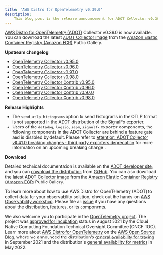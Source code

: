 ```yaml
---
title: 'AWS Distro for OpenTelemetry v0.39.0'
description:
    This blog post is the release announcement for ADOT Collector v0.39.0
---
```



<SectionSeparator />

[AWS Distro for OpenTelemetry (ADOT)](https://aws-otel.github.io/) Collector v0.39.0 is now available.
You can download the latest [ADOT Collector image](https://gallery.ecr.aws/aws-observability/aws-otel-collector) from the
[Amazon Elastic Container Registry (Amazon ECR)](https://aws.amazon.com/ecr/) Public Gallery.

<SectionSeparator />

**Upstream changelog**

* [OpenTelemetry Collector v0.95.0](https://github.com/open-telemetry/opentelemetry-collector/releases/tag/v0.95.0)
* [OpenTelemetry Collector v0.96.0](https://github.com/open-telemetry/opentelemetry-collector/releases/tag/v0.96.0)
* [OpenTelemetry Collector v0.97.0](https://github.com/open-telemetry/opentelemetry-collector/releases/tag/v0.97.0)
* [OpenTelemetry Collector v0.98.0](https://github.com/open-telemetry/opentelemetry-collector/releases/tag/v0.98.0)
* [OpenTelemetry Collector Contrib v0.95.0](https://github.com/open-telemetry/opentelemetry-collector-contrib/releases/tag/v0.95.0)
* [OpenTelemetry Collector Contrib v0.96.0](https://github.com/open-telemetry/opentelemetry-collector-contrib/releases/tag/v0.96.0)
* [OpenTelemetry Collector Contrib v0.97.0](https://github.com/open-telemetry/opentelemetry-collector-contrib/releases/tag/v0.97.0)
* [OpenTelemetry Collector Contrib v0.98.0](https://github.com/open-telemetry/opentelemetry-collector-contrib/releases/tag/v0.98.0)

**Release Highlights**
* The `send_otlp_histograms` option to send histograms in the OTLP format is not supported in the ADOT distribution of the SignalFx exporter.
* Users of the `datadog`, `logzio`, `sapm`, `signalfx` exporter components, the following components in the ADOT Collector are behind a feature gate and is disabled by default. Please refer to [Attention: ADOT Collector v0.41.0 breaking changes - third party exporters deprecation](https://github.com/aws-observability/aws-otel-collector/issues/2734)
for more information on an upcoming breaking change .

**Download**

Detailed technical documentation is available on the [ADOT developer site](https://aws-otel.github.io/),
and you can [download the distribution](https://aws-otel.github.io/download) from
[GitHub](https://github.com/aws-observability/aws-otel-collector/releases/tag/v0.39.0).
You can also download the latest [ADOT Collector image](https://gallery.ecr.aws/aws-observability/aws-otel-collector)
from the [Amazon Elastic Container Registry (Amazon ECR)](https://aws.amazon.com/ecr/) Public Gallery.

To learn more about how to use AWS Distro for OpenTelemetry (ADOT) to collect data for your observability solution,
check out the hands-on [AWS Observability workshop](https://observability.workshop.aws/en/adot.html).
Please file an [issue](https://github.com/aws-observability/aws-otel-community/issues) if you have any
questions about the distribution, features, or its components.

We also welcome you to participate in the [OpenTelemetry project](https://github.com/open-telemetry).
The project was [approved for incubation](https://www.cncf.io/blog/2021/08/26/opentelemetry-becomes-a-cncf-incubating-project/) status
in August 2021 by the Cloud Native Computing Foundation Technical Oversight Committee (CNCF TOC). Learn more about
[AWS Distro for OpenTelemetry](https://aws.amazon.com/blogs/opensource/category/management-tools/aws-distro-for-opentelemetry/) on the
[AWS Open Source Blog](https://aws.amazon.com/blogs/opensource/category/management-tools/aws-distro-for-opentelemetry/), where we announced
the distribution’s [general availability for tracing](https://aws.amazon.com/blogs/opensource/aws-distro-for-opentelemetry-is-now-ga-for-tracing/) in September 2021
and the distribution's [general availability for metrics](https://aws.amazon.com/blogs/opensource/aws-distro-for-opentelemetry-is-now-generally-available-for-metrics/) in May 2022.
